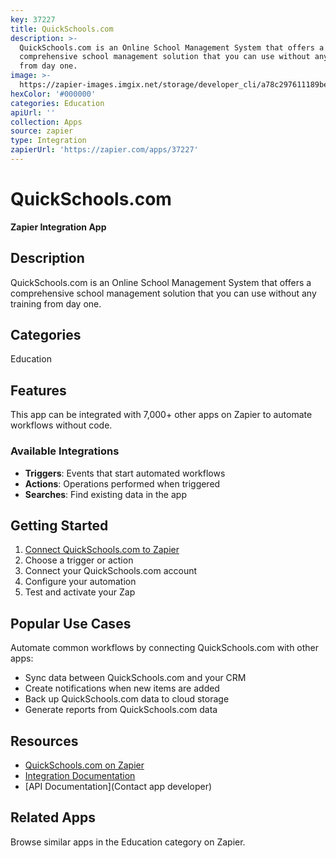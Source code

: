 ```yaml
---
key: 37227
title: QuickSchools.com
description: >-
  QuickSchools.com is an Online School Management System that offers a
  comprehensive school management solution that you can use without any training
  from day one.
image: >-
  https://zapier-images.imgix.net/storage/developer_cli/a78c297611189bee56936eaa8429a2a0.png?auto=format%2Ccompress&ixlib=python-3.0.0&q=50
hexColor: '#000000'
categories: Education
apiUrl: ''
collection: Apps
source: zapier
type: Integration
zapierUrl: 'https://zapier.com/apps/37227'
---
```

# QuickSchools.com

**Zapier Integration App**

## Description

QuickSchools.com is an Online School Management System that offers a comprehensive school management solution that you can use without any training from day one.

## Categories

Education

## Features

This app can be integrated with 7,000+ other apps on Zapier to automate workflows without code.

### Available Integrations

- **Triggers**: Events that start automated workflows
- **Actions**: Operations performed when triggered
- **Searches**: Find existing data in the app

## Getting Started

1. [Connect QuickSchools.com to Zapier](https://zapier.com/apps/37227)
2. Choose a trigger or action
3. Connect your QuickSchools.com account
4. Configure your automation
5. Test and activate your Zap

## Popular Use Cases

Automate common workflows by connecting QuickSchools.com with other apps:

- Sync data between QuickSchools.com and your CRM
- Create notifications when new items are added
- Back up QuickSchools.com data to cloud storage
- Generate reports from QuickSchools.com data

## Resources

- [QuickSchools.com on Zapier](https://zapier.com/apps/37227)
- [Integration Documentation](https://zapier.com/apps/37227/integrations)
- [API Documentation](Contact app developer)

## Related Apps

Browse similar apps in the Education category on Zapier.
